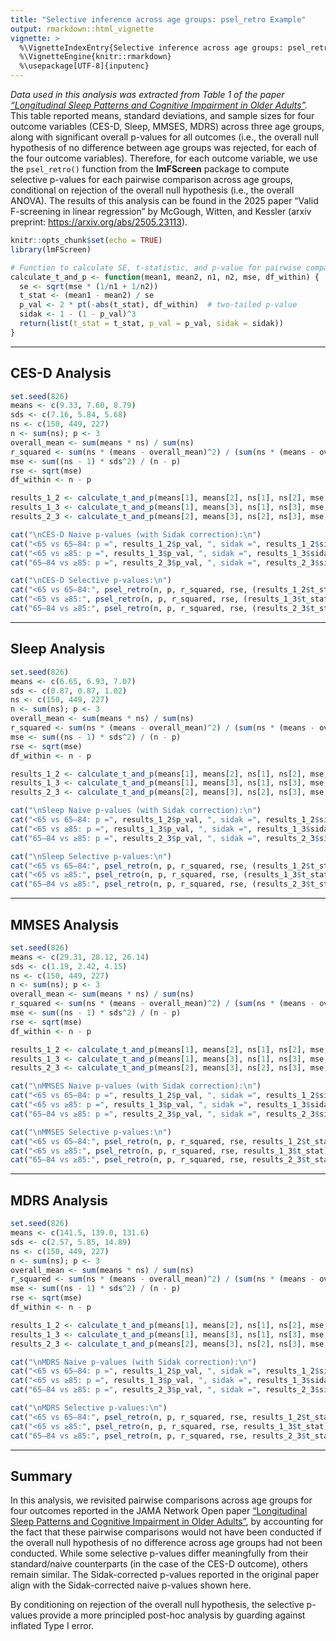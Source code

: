 ```yaml
---
title: "Selective inference across age groups: psel_retro Example"
output: rmarkdown::html_vignette
vignette: >
  %\VignetteIndexEntry{Selective inference across age groups: psel_retro Example}
  %\VignetteEngine{knitr::rmarkdown}
  %\usepackage[UTF-8]{inputenc}
---
```


*Data used in this analysis was extracted from Table 1 of the paper ["Longitudinal Sleep Patterns and Cognitive Impairment in Older Adults"](https://jamanetwork-com.offcampus.lib.washington.edu/journals/jamanetworkopen/fullarticle/2812521).* This table reported means, standard deviations, and sample sizes for four outcome variables (CES-D, Sleep, MMSES, MDRS) across three age groups, along with significant overall p-values for all outcomes (i.e., the overall null hypothesis of no difference between age groups was rejected, for each of the four outcome variables). Therefore, for each outcome variable, we use the `psel_retro()` function from the **lmFScreen** package to compute selective p-values for each pairwise comparison across age groups, conditional on rejection of the overall null hypothesis (i.e., the overall ANOVA). The results of this analysis can be found in the 2025 paper "Valid F-screening in linear regression" by McGough, Witten, and Kessler (arxiv preprint: [https://arxiv.org/abs/2505.23113](https://arxiv.org/abs/2505.23113)).


```r
knitr::opts_chunk$set(echo = TRUE)
library(lmFScreen)
```

```r
# Function to calculate SE, t-statistic, and p-value for pairwise comparisons
calculate_t_and_p <- function(mean1, mean2, n1, n2, mse, df_within) {
  se <- sqrt(mse * (1/n1 + 1/n2))
  t_stat <- (mean1 - mean2) / se
  p_val <- 2 * pt(-abs(t_stat), df_within)  # two-tailed p-value
  sidak <- 1 - (1 - p_val)^3
  return(list(t_stat = t_stat, p_val = p_val, sidak = sidak))
}
```

---

## CES-D Analysis

```r
set.seed(826)
means <- c(9.33, 7.60, 8.79)
sds <- c(7.16, 5.84, 5.68)
ns <- c(150, 449, 227)
n <- sum(ns); p <- 3
overall_mean <- sum(means * ns) / sum(ns)
r_squared <- sum(ns * (means - overall_mean)^2) / (sum(ns * (means - overall_mean)^2) + sum((ns - 1) * sds^2))
mse <- sum((ns - 1) * sds^2) / (n - p)
rse <- sqrt(mse)
df_within <- n - p

results_1_2 <- calculate_t_and_p(means[1], means[2], ns[1], ns[2], mse, df_within)
results_1_3 <- calculate_t_and_p(means[1], means[3], ns[1], ns[3], mse, df_within)
results_2_3 <- calculate_t_and_p(means[2], means[3], ns[2], ns[3], mse, df_within)

cat("\nCES-D Naive p-values (with Sidak correction):\n")
cat("<65 vs 65–84: p =", results_1_2$p_val, ", sidak =", results_1_2$sidak, "\n")
cat("<65 vs ≥85: p =", results_1_3$p_val, ", sidak =", results_1_3$sidak, "\n")
cat("65–84 vs ≥85: p =", results_2_3$p_val, ", sidak =", results_2_3$sidak, "\n")

cat("\nCES-D Selective p-values:\n")
cat("<65 vs 65–84:", psel_retro(n, p, r_squared, rse, (results_1_2$t_stat)), "\n")
cat("<65 vs ≥85:", psel_retro(n, p, r_squared, rse, (results_1_3$t_stat)), "\n")
cat("65–84 vs ≥85:", psel_retro(n, p, r_squared, rse, (results_2_3$t_stat)), "\n")
```

---

## Sleep Analysis

```r
set.seed(826)
means <- c(6.65, 6.93, 7.07)
sds <- c(0.87, 0.87, 1.02)
ns <- c(150, 449, 227)
n <- sum(ns); p <- 3
overall_mean <- sum(means * ns) / sum(ns)
r_squared <- sum(ns * (means - overall_mean)^2) / (sum(ns * (means - overall_mean)^2) + sum((ns - 1) * sds^2))
mse <- sum((ns - 1) * sds^2) / (n - p)
rse <- sqrt(mse)
df_within <- n - p

results_1_2 <- calculate_t_and_p(means[1], means[2], ns[1], ns[2], mse, df_within)
results_1_3 <- calculate_t_and_p(means[1], means[3], ns[1], ns[3], mse, df_within)
results_2_3 <- calculate_t_and_p(means[2], means[3], ns[2], ns[3], mse, df_within)

cat("\nSleep Naive p-values (with Sidak correction):\n")
cat("<65 vs 65–84: p =", results_1_2$p_val, ", sidak =", results_1_2$sidak, "\n")
cat("<65 vs ≥85: p =", results_1_3$p_val, ", sidak =", results_1_3$sidak, "\n")
cat("65–84 vs ≥85: p =", results_2_3$p_val, ", sidak =", results_2_3$sidak, "\n")

cat("\nSleep Selective p-values:\n")
cat("<65 vs 65–84:", psel_retro(n, p, r_squared, rse, (results_1_2$t_stat)), "\n")
cat("<65 vs ≥85:", psel_retro(n, p, r_squared, rse, (results_1_3$t_stat)), "\n")
cat("65–84 vs ≥85:", psel_retro(n, p, r_squared, rse, (results_2_3$t_stat)), "\n")
```

---

## MMSES Analysis

```r
set.seed(826)
means <- c(29.31, 28.12, 26.14)
sds <- c(1.19, 2.42, 4.15)
ns <- c(150, 449, 227)
n <- sum(ns); p <- 3
overall_mean <- sum(means * ns) / sum(ns)
r_squared <- sum(ns * (means - overall_mean)^2) / (sum(ns * (means - overall_mean)^2) + sum((ns - 1) * sds^2))
mse <- sum((ns - 1) * sds^2) / (n - p)
rse <- sqrt(mse)
df_within <- n - p

results_1_2 <- calculate_t_and_p(means[1], means[2], ns[1], ns[2], mse, df_within)
results_1_3 <- calculate_t_and_p(means[1], means[3], ns[1], ns[3], mse, df_within)
results_2_3 <- calculate_t_and_p(means[2], means[3], ns[2], ns[3], mse, df_within)

cat("\nMMSES Naive p-values (with Sidak correction):\n")
cat("<65 vs 65–84: p =", results_1_2$p_val, ", sidak =", results_1_2$sidak, "\n")
cat("<65 vs ≥85: p =", results_1_3$p_val, ", sidak =", results_1_3$sidak, "\n")
cat("65–84 vs ≥85: p =", results_2_3$p_val, ", sidak =", results_2_3$sidak, "\n")

cat("\nMMSES Selective p-values:\n")
cat("<65 vs 65–84:", psel_retro(n, p, r_squared, rse, results_1_2$t_stat), "\n")
cat("<65 vs ≥85:", psel_retro(n, p, r_squared, rse, results_1_3$t_stat), "\n")
cat("65–84 vs ≥85:", psel_retro(n, p, r_squared, rse, results_2_3$t_stat), "\n")
```

---

## MDRS Analysis

```r
set.seed(826)
means <- c(141.5, 139.0, 131.6)
sds <- c(2.57, 5.85, 14.89)
ns <- c(150, 449, 227)
n <- sum(ns); p <- 3
overall_mean <- sum(means * ns) / sum(ns)
r_squared <- sum(ns * (means - overall_mean)^2) / (sum(ns * (means - overall_mean)^2) + sum((ns - 1) * sds^2))
mse <- sum((ns - 1) * sds^2) / (n - p)
rse <- sqrt(mse)
df_within <- n - p

results_1_2 <- calculate_t_and_p(means[1], means[2], ns[1], ns[2], mse, df_within)
results_1_3 <- calculate_t_and_p(means[1], means[3], ns[1], ns[3], mse, df_within)
results_2_3 <- calculate_t_and_p(means[2], means[3], ns[2], ns[3], mse, df_within)

cat("\nMDRS Naive p-values (with Sidak correction):\n")
cat("<65 vs 65–84: p =", results_1_2$p_val, ", sidak =", results_1_2$sidak, "\n")
cat("<65 vs ≥85: p =", results_1_3$p_val, ", sidak =", results_1_3$sidak, "\n")
cat("65–84 vs ≥85: p =", results_2_3$p_val, ", sidak =", results_2_3$sidak, "\n")

cat("\nMDRS Selective p-values:\n")
cat("<65 vs 65–84:", psel_retro(n, p, r_squared, rse, results_1_2$t_stat), "\n")
cat("<65 vs ≥85:", psel_retro(n, p, r_squared, rse, results_1_3$t_stat), "\n")
cat("65–84 vs ≥85:", psel_retro(n, p, r_squared, rse, results_2_3$t_stat), "\n")
```


---

## Summary

In this analysis, we revisited pairwise comparisons across age groups for four outcomes reported in the JAMA Network Open paper ["Longitudinal Sleep Patterns and Cognitive Impairment in Older Adults"](https://jamanetwork-com.offcampus.lib.washington.edu/journals/jamanetworkopen/fullarticle/2812521), by accounting for the fact that these pairwise comparisons would not have been conducted if the overall null hypothesis of no difference across age groups had not been conducted. While some selective p-values differ meaningfully from their standard/naive counterparts (in the case of the CES-D outcome), others remain similar. The Sidak-corrected p-values reported in the original paper align with the Sidak-corrected naive p-values shown here.

By conditioning on rejection of the overall null hypothesis, the selective p-values provide a more principled post-hoc analysis by guarding against inflated Type I error.


